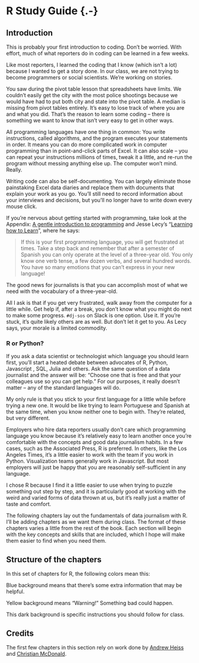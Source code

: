 # R Study Guide {.-}

## Introduction

This is probably your first introduction to coding. Don't be worried. With effort, much of what reporters do in coding can be learned in a few weeks.

Like most reporters, I learned the coding that I know (which isn't a lot) because I wanted to get a story done. In our class, we are not trying to become programmers or social scientists. We're working on stories.

You saw during the pivot table lesson that spreadsheets have limits. We couldn't easily get the city with the most police shootings because we would have had to put both city and state into the pivot table. A median is missing from pivot tables entirely. It's easy to lose track of where you are and what you did. That's the reason to learn some coding -- there is something we want to know that isn't very easy to get in other ways.

All programming languages have one thing in common: You write instructions, called algorithms, and the program executes your statements in order. It means you can do more complicated work in computer programming than in point-and-click parts of Excel. It can also scale -- you can repeat your instructions millions of times, tweak it a little, and re-run the program without messing anything else up. The computer won't mind. Really.

Writing code can also be self-documenting. You can largely eliminate those painstaking Excel data diaries and replace them with documents that explain your work as you go. You'll still need to record information about your interviews and decisions, but you'll no longer have to write down every mouse click.

If you're nervous about getting started with programming, take look at the Appendix: [A gentle introduction to programming](appendix-program.html) and Jesse Lecy's "[Learning how to Learn](http://ds4ps.org/dp4ss-textbook/ch-032-learning_r.html)", where he says:

> If this is your first programming language, you will get frustrated at times. Take a step back and remember that after a semester of Spanish you can only operate at the level of a three-year old. You only know one verb tense, a few dozen verbs, and several hundred words. You have so many emotions that you can't express in your new language!

The good news for journalists is that you can accomplish most of what we need with the vocabulary of a three-year-old.

All I ask is that if you get very frustrated, walk away from the computer for a little while. Get help if, after a break, you don't know what you might do next to make some progress. `#dj-sos` on Slack is one option. Use it. If you're stuck, it's quite likely others are as well. But don't let it get to you. As Lecy says, your morale is a limited commodity.

### R or Python? {.unnumbered}

If you ask a data scientist or technologist which language you should learn first, you'll start a heated debate between advocates of R, Python, Javascript , SQL, Julia and others. Ask the same question of a data journalist and the answer will be: "Choose one that is free and that your colleagues use so you can get help." For our purposes, it really doesn't matter -- any of the standard languages will do.

My only rule is that you stick to your first language for a little while before trying a new one. It would be like trying to learn Portuguese and Spanish at the same time, when you know neither one to begin with. They're related, but very different.

Employers who hire data reporters usually don't care which programming language you know because it's relatively easy to learn another once you're comfortable with the concepts and good data journalism habits. In a few cases, such as the Associated Press, R is preferred. In others, like the Los Angeles Times, it's a little easier to work with the team if you work in Python. Visualization teams generally work in Javascript. But most employers will just be happy that you are reasonably self-sufficient in any language.

I chose R because I find it a little easier to use when trying to puzzle something out step by step, and it is particularly good at working with the weird and varied forms of data thrown at us, but it's really just a matter of taste and comfort.

The following chapters lay out the fundamentals of data journalism with R. I'll be adding chapters as we want them during class. The format of these chapters varies a little from the rest of the book. Each section will begin with the key concepts and skills that are included, which I hope will make them easier to find when you need them.

## Structure of the chapters

In this set of chapters for R, the following colors mean this:

::: {.alert .alert-info}
Blue background means that there's some extra information that may be helpful.
:::

::: {.alert .alert-warning}
Yellow background means "Warning!" Something bad could happen.
:::

::: {.alert .alert-primary}
This dark background is specific instructions you should follow for class.
:::

## Credits

The first few chapters in this section rely on work done by [Andrew Heiss](https://evalf22.classes.andrewheiss.com/) and [Christian McDonald](https://utdata.github.io/rwdir/).
